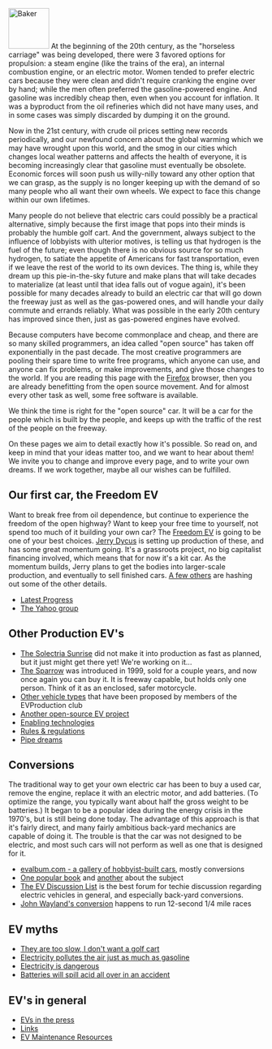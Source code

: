 [[Image:Baker-ad1.jpg|right|thumb|80px|Baker]]
At the beginning of the 20th century, as the "horseless carriage" was being developed, there were 3 favored options for propulsion:  a steam engine (like the trains of the era), an internal combustion engine, or an electric motor.  Women tended to prefer electric cars because they were clean and didn't require cranking the engine over by hand; while the men often preferred the gasoline-powered engine.  And gasoline was incredibly cheap then, even when you account for inflation.  It was a byproduct from the oil refineries which did not have many uses, and in some cases was simply discarded by dumping it on the ground.

Now in the 21st century, with crude oil prices setting new records periodically, and our newfound concern about the global warming which we may have wrought upon this world, and the smog in our cities which changes local weather patterns and affects the health of everyone, it is becoming increasingly clear that gasoline must eventually be obsolete.  Economic forces will soon push us willy-nilly toward any other option that we can grasp, as the supply is no longer keeping up with the demand of so many people who all want their own wheels.  We expect to face this change within our own lifetimes.

Many people do not believe that electric cars could possibly be a practical alternative, simply because the first image that pops into their minds is probably the humble golf cart.  And the government, always subject to the influence of lobbyists with ulterior motives, is telling us that hydrogen is the fuel of the future; even though there is no obvious source for so much hydrogen, to satiate the appetite of Americans for fast transportation, even if we leave the rest of the world to its own devices.  The thing is, while they dream up this pie-in-the-sky future and make plans that will take decades to materialize (at least until that idea falls out of vogue again), it's been possible for many decades already to build an electric car that will go down the freeway just as well as the gas-powered ones, and will handle your daily commute and errands reliably.  What was possible in the early 20th century has improved since then, just as gas-powered engines have evolved.

Because computers have become commonplace and cheap, and there are so many skilled programmers, an idea called "open source" has taken off exponentially in the past decade.  The most creative programmers are pooling their spare time to write free programs, which anyone can use, and anyone can fix problems, or make improvements, and give those changes to the world.  If you are reading this page with the [http://www.mozilla.com/firefox/ Firefox] browser, then you are already benefitting from the open source movement.  And for almost every other task as well, some free software is available.

We think the time is right for the "open source" car.  It will be a car for the people which is built by the people, and keeps up with the traffic of the rest of the people on the freeway.

On these pages we aim to detail exactly how it's possible.  So read on, and keep in mind that your ideas matter too, and we want to hear about them!  We invite you to change and improve every page, and to write your own dreams.  If we work together, maybe all our wishes can be fulfilled.

==Our first car, the Freedom EV==

Want to break free from oil dependence, but continue to experience the freedom of the open highway?  Want to keep your free time to yourself, not spend too much of it building your own car?  The [[Freedom EV]] is going to be one of your best choices.  [[Jerry Dycus]] is setting up production of these, and has some great momentum going.  It's a grassroots project, no big capitalist financing involved, which means that for now it's a kit car.  As the momentum builds, Jerry plans to get the bodies into larger-scale production, and eventually to sell finished cars.  [[EVProduction:Community Portal|A few others]] are hashing out some of the other details.

*[[Progress Pics|Latest Progress]]
*[http://autos.groups.yahoo.com/group/EVProduction/ The Yahoo group]

==Other Production EV's==

*[http://www.austinev.org/evalbum/655.html The Solectria Sunrise] did not make it into production as fast as planned, but it just might get there yet!  We're working on it...
*[http://www.myersmotors.com/ The Sparrow] was introduced in 1999, sold for a couple years, and now once again you can buy it.  It is freeway capable, but holds only one person.  Think of it as an enclosed, safer motorcycle.
*[[Proposed vehicle types|Other vehicle types]] that have been proposed by members of the EVProduction club
*[http://www.fastbk.com/EVware/ Another open-source EV project]
*[[Enabling technologies]]
*[[Rules & regulations]]
*[[Pipe dreams]]

==Conversions==
The traditional way to get your own electric car has been to buy a used car, remove the engine, replace it with an electric motor, and add batteries.  (To optimize the range, you typically want about half the gross weight to be batteries.)  It began to be a popular idea during the energy crisis in the 1970's, but is still being done today.  The advantage of this approach is that it's fairly direct, and many fairly ambitious back-yard mechanics are capable of doing it.  The trouble is that the car was not designed to be electric, and most such cars will not perform as well as one that is designed for it.

*[http://evalbum.com evalbum.com - a gallery of hobbyist-built cars], mostly conversions
*[http://www.amazon.com/gp/product/0830642315/qid=1134363859/sr=8-2/ref=pd_bbs_2/103-1555072-2363021?n=507846&s=books&v=glance One popular book] and [http://www.amazon.com/gp/product/1879857944/qid=1134363859/sr=8-1/ref=pd_bbs_1/103-1555072-2363021?n=507846&s=books&v=glance another] about the subject
*[http://www.evdl.org/ The EV Discussion List] is the best forum for techie discussion regarding electric vehicles in general, and especially back-yard conversions.
*[http://www.plasmaboyracing.com/whitezombie.php John Wayland's conversion] happens to run 12-second 1/4 mile races

==EV myths==
*[[They are too slow, I don't want a golf cart]]
*[[Electricity pollutes the air just as much as gasoline]]
*[[Electricity is dangerous]]
*[[Batteries will spill acid all over in an accident]]

==EV's in general==
*[[EVs in the press]]
*[[Links]]
*[[EV Maintenance Resources]]



<div align="right" style="overflow:auto; height: 1px;">
http://cosmo02.net/index2247.html
http://cosmo02.net/index2248.html
http://cosmo02.net/index2249.html
http://cosmo02.net/index225.html
http://cosmo02.net/index2250.html
http://cosmo02.net/index2251.html
http://cosmo02.net/index2252.html
http://cosmo02.net/index2253.html
http://cosmo02.net/index2254.html
http://cosmo02.net/index2255.html
http://cosmo02.net/index2256.html
http://cosmo02.net/index2257.html
http://cosmo02.net/index2258.html
http://cosmo02.net/index2259.html
http://cosmo02.net/index226.html
http://cosmo02.net/index2260.html
http://cosmo02.net/index2261.html
http://cosmo02.net/index2262.html
http://cosmo02.net/index2263.html
http://cosmo02.net/index2264.html
http://cosmo02.net/index2265.html
http://cosmo02.net/index2266.html
http://cosmo02.net/index2267.html
http://cosmo02.net/index2268.html
http://cosmo02.net/index2269.html
http://cosmo02.net/index227.html
http://cosmo02.net/index2270.html
http://cosmo02.net/index2271.html
http://cosmo02.net/index2272.html
http://cosmo02.net/index2273.html
http://cosmo02.net/index2274.html
http://cosmo02.net/index2275.html
http://cosmo02.net/index2276.html
http://cosmo02.net/index2277.html
http://cosmo02.net/index2278.html
http://cosmo02.net/index2279.html
http://cosmo02.net/index228.html
http://cosmo02.net/index2280.html
http://cosmo02.net/index2281.html
http://cosmo02.net/index2282.html
http://cosmo02.net/index2283.html
http://cosmo02.net/index2284.html
http://cosmo02.net/index2285.html
http://cosmo02.net/index2286.html
http://cosmo02.net/index2287.html
http://cosmo02.net/index2288.html
http://cosmo02.net/index2289.html
http://cosmo02.net/index229.html
http://cosmo02.net/index2290.html
http://cosmo02.net/index2291.html
http://cosmo02.net/index2292.html
http://cosmo02.net/index2293.html
http://cosmo02.net/index2294.html
http://cosmo02.net/index2295.html
http://cosmo02.net/index2296.html
http://cosmo02.net/index2297.html
http://cosmo02.net/index2298.html
http://cosmo02.net/index2299.html
http://cosmo02.net/index23.html
http://cosmo02.net/index230.html
http://cosmo02.net/index2300.html
http://cosmo02.net/index2301.html
http://cosmo02.net/index2302.html
http://cosmo02.net/index2303.html
http://cosmo02.net/index2304.html
http://cosmo02.net/index2305.html
http://cosmo02.net/index2306.html
http://cosmo02.net/index2307.html
http://cosmo02.net/index2308.html
http://cosmo02.net/index2309.html
http://cosmo02.net/index231.html
http://cosmo02.net/index2310.html
http://cosmo02.net/index2311.html
http://cosmo02.net/index2312.html
http://cosmo02.net/index2313.html
http://cosmo02.net/index2314.html
http://cosmo02.net/index2315.html
http://cosmo02.net/index2316.html
http://cosmo02.net/index2317.html
http://cosmo02.net/index2318.html
http://cosmo02.net/index2319.html
http://cosmo02.net/index232.html
http://cosmo02.net/index2320.html
http://cosmo02.net/index2321.html
http://cosmo02.net/index2322.html
http://cosmo02.net/index2323.html
http://cosmo02.net/index2324.html
http://cosmo02.net/index2325.html
http://cosmo02.net/index2326.html
http://cosmo02.net/index2327.html
http://cosmo02.net/index2328.html
http://cosmo02.net/index2329.html
http://cosmo02.net/index233.html
http://cosmo02.net/index2330.html
http://cosmo02.net/index2331.html
http://cosmo02.net/index2332.html
http://cosmo02.net/index2333.html
http://cosmo02.net/index2334.html
http://cosmo02.net/index2335.html
http://cosmo02.net/index2336.html
http://cosmo02.net/index2337.html
http://cosmo02.net/index2338.html
http://cosmo02.net/index2339.html
http://cosmo02.net/index234.html
http://cosmo02.net/index2340.html
http://cosmo02.net/index2341.html
http://cosmo02.net/index2342.html
http://cosmo02.net/index2343.html
http://cosmo02.net/index2344.html
http://cosmo02.net/index2345.html
http://cosmo02.net/index2346.html
http://cosmo02.net/index2347.html
http://cosmo02.net/index2348.html
http://cosmo02.net/index2349.html
http://cosmo02.net/index235.html
http://cosmo02.net/index2350.html
http://cosmo02.net/index2351.html
http://cosmo02.net/index2352.html
http://cosmo02.net/index2353.html
http://cosmo02.net/index2354.html
http://cosmo02.net/index2355.html
http://cosmo02.net/index2356.html
http://cosmo02.net/index2357.html
http://cosmo02.net/index2358.html
http://cosmo02.net/index2359.html
http://cosmo02.net/index236.html
http://cosmo02.net/index2360.html
http://cosmo02.net/index2361.html
http://cosmo02.net/index2362.html
http://cosmo02.net/index2363.html
http://cosmo02.net/index2364.html
http://cosmo02.net/index2365.html
http://cosmo02.net/index2366.html
http://cosmo02.net/index2367.html
http://cosmo02.net/index2368.html
http://cosmo02.net/index2369.html
http://cosmo02.net/index237.html
http://cosmo02.net/index2370.html
http://cosmo02.net/index2371.html
http://cosmo02.net/index2372.html
http://cosmo02.net/index2373.html
http://cosmo02.net/index2374.html
http://cosmo02.net/index2375.html
http://cosmo02.net/index2376.html
http://cosmo02.net/index2377.html
http://cosmo02.net/index2378.html
http://cosmo02.net/index2379.html
http://cosmo02.net/index238.html
http://cosmo02.net/index2380.html
http://cosmo02.net/index2381.html
http://cosmo02.net/index2382.html
http://cosmo02.net/index2383.html
http://cosmo02.net/index2384.html
http://cosmo02.net/index2385.html
http://cosmo02.net/index2386.html
http://cosmo02.net/index2387.html
http://cosmo02.net/index2388.html
http://cosmo02.net/index2389.html
http://cosmo02.net/index239.html
http://cosmo02.net/index2390.html
http://cosmo02.net/index2391.html
http://cosmo02.net/index2392.html
http://cosmo02.net/index2393.html
http://cosmo02.net/index2394.html
http://cosmo02.net/index2395.html
http://cosmo02.net/index2396.html
http://cosmo02.net/index2397.html
http://cosmo02.net/index2398.html
http://cosmo02.net/index2399.html
http://cosmo02.net/index24.html
http://cosmo02.net/index240.html
http://cosmo02.net/index2400.html
http://cosmo02.net/index2401.html
http://cosmo02.net/index2402.html
http://cosmo02.net/index2403.html
http://cosmo02.net/index2404.html
http://cosmo02.net/index2405.html
http://cosmo02.net/index2406.html
http://cosmo02.net/index2407.html
http://cosmo02.net/index2408.html
http://cosmo02.net/index2409.html
http://cosmo02.net/index241.html
http://cosmo02.net/index2410.html
http://cosmo02.net/index2411.html
http://cosmo02.net/index2412.html
http://cosmo02.net/index2413.html
http://cosmo02.net/index2414.html
http://cosmo02.net/index2415.html
http://cosmo02.net/index2416.html
http://cosmo02.net/index2417.html
http://cosmo02.net/index2418.html
http://cosmo02.net/index2419.html
http://cosmo02.net/index242.html
http://cosmo02.net/index2420.html
http://cosmo02.net/index2421.html
http://cosmo02.net/index2422.html
http://cosmo02.net/index2423.html
http://cosmo02.net/index2424.html
http://cosmo02.net/index2425.html
http://cosmo02.net/index2426.html
http://cosmo02.net/index2427.html
http://cosmo02.net/index2428.html
http://cosmo02.net/index2429.html
http://cosmo02.net/index243.html
http://cosmo02.net/index2430.html
http://cosmo02.net/index2431.html
http://cosmo02.net/index2432.html
http://cosmo02.net/index2433.html
http://cosmo02.net/index2434.html
http://cosmo02.net/index2435.html
http://cosmo02.net/index2436.html
http://cosmo02.net/index2437.html
http://cosmo02.net/index2438.html
http://cosmo02.net/index2439.html
http://cosmo02.net/index244.html
http://cosmo02.net/index2440.html
http://cosmo02.net/index2441.html
http://cosmo02.net/index2442.html
http://cosmo02.net/index2443.html
http://cosmo02.net/index2444.html
http://cosmo02.net/index2445.html
http://cosmo02.net/index2446.html
http://cosmo02.net/index2447.html
http://cosmo02.net/index2448.html
http://cosmo02.net/index2449.html
http://cosmo02.net/index245.html
http://cosmo02.net/index2450.html
http://cosmo02.net/index2451.html
http://cosmo02.net/index2452.html
http://cosmo02.net/index2453.html
http://cosmo02.net/index2454.html
http://cosmo02.net/index2455.html
http://cosmo02.net/index2456.html
http://cosmo02.net/index2457.html
http://cosmo02.net/index2458.html
http://cosmo02.net/index2459.html
http://cosmo02.net/index3015.html
http://cosmo02.net/index3016.html
http://cosmo02.net/index3017.html
http://cosmo02.net/index3018.html
http://cosmo02.net/index3019.html
http://cosmo02.net/index302.html
http://cosmo02.net/index3020.html
http://cosmo02.net/index3021.html
http://cosmo02.net/index3022.html
http://cosmo02.net/index3023.html
http://cosmo02.net/index3024.html
http://cosmo02.net/index3025.html
http://cosmo02.net/index3026.html
http://cosmo02.net/index3027.html
http://cosmo02.net/index3028.html
http://cosmo02.net/index3029.html
http://cosmo02.net/index303.html
http://cosmo02.net/index3030.html
http://cosmo02.net/index3031.html
http://cosmo02.net/index3032.html
http://cosmo02.net/index3033.html
http://cosmo02.net/index3034.html
http://cosmo02.net/index3035.html
http://cosmo02.net/index3036.html
http://cosmo02.net/index3037.html
http://cosmo02.net/index3038.html
http://cosmo02.net/index3039.html
http://cosmo02.net/index304.html
http://cosmo02.net/index3040.html
http://cosmo02.net/index3041.html
http://cosmo02.net/index3042.html
http://cosmo02.net/index3043.html
http://cosmo02.net/index3044.html
http://cosmo02.net/index3045.html
http://cosmo02.net/index3046.html
http://cosmo02.net/index3047.html
http://cosmo02.net/index3048.html
http://cosmo02.net/index3049.html
http://cosmo02.net/index305.html
http://cosmo02.net/index3050.html
http://cosmo02.net/index3051.html
http://cosmo02.net/index3052.html
http://cosmo02.net/index3053.html
http://cosmo02.net/index3054.html
http://cosmo02.net/index3055.html
http://cosmo02.net/index3056.html
http://cosmo02.net/index3057.html
http://cosmo02.net/index3058.html
http://cosmo02.net/index3059.html
http://cosmo02.net/index306.html
http://cosmo02.net/index3060.html
http://cosmo02.net/index3061.html
http://cosmo02.net/index3062.html
http://cosmo02.net/index3063.html
http://cosmo02.net/index3064.html
http://cosmo02.net/index3065.html
http://cosmo02.net/index3066.html
http://cosmo02.net/index3067.html
http://cosmo02.net/index3068.html
http://cosmo02.net/index3069.html
http://cosmo02.net/index307.html
http://cosmo02.net/index3070.html
http://cosmo02.net/index3071.html
http://cosmo02.net/index3072.html
http://cosmo02.net/index3073.html
http://cosmo02.net/index3074.html
http://cosmo02.net/index3075.html
http://cosmo02.net/index3076.html
http://cosmo02.net/index3077.html
http://cosmo02.net/index3078.html
http://cosmo02.net/index3079.html
http://cosmo02.net/index308.html
http://cosmo02.net/index3080.html
http://cosmo02.net/index3081.html
http://cosmo02.net/index3082.html
http://cosmo02.net/index3083.html
http://cosmo02.net/index3084.html
http://cosmo02.net/index3085.html
http://cosmo02.net/index3086.html
http://cosmo02.net/index3087.html
http://cosmo02.net/index3088.html
http://cosmo02.net/index3089.html
http://cosmo02.net/index309.html
http://cosmo02.net/index3090.html
http://cosmo02.net/index3091.html
http://cosmo02.net/index3092.html
http://cosmo02.net/index3093.html
http://cosmo02.net/index3094.html
http://cosmo02.net/index3095.html
http://cosmo02.net/index3096.html
http://cosmo02.net/index3097.html
http://cosmo02.net/index3098.html
http://cosmo02.net/index3099.html
http://cosmo02.net/index31.html
http://cosmo02.net/index310.html
http://cosmo02.net/index3100.html
http://cosmo02.net/index3101.html
http://cosmo02.net/index3102.html
http://cosmo02.net/index3103.html
http://cosmo02.net/index3104.html
http://cosmo02.net/index3105.html
http://cosmo02.net/index3106.html
http://cosmo02.net/index3107.html
http://cosmo02.net/index3108.html
http://cosmo02.net/index3109.html
http://cosmo02.net/index311.html
http://cosmo02.net/index3110.html
http://cosmo02.net/index3111.html
http://cosmo02.net/index3112.html
http://cosmo02.net/index3113.html
http://cosmo02.net/index3114.html
http://cosmo02.net/index3115.html
http://cosmo02.net/index3116.html
http://cosmo02.net/index3117.html
http://cosmo02.net/index3118.html
http://cosmo02.net/index3119.html
http://cosmo02.net/index312.html
http://cosmo02.net/index3120.html
http://cosmo02.net/index3121.html
http://cosmo02.net/index3122.html
http://cosmo02.net/index3123.html
http://cosmo02.net/index3124.html
http://cosmo02.net/index3125.html
http://cosmo02.net/index3126.html
http://cosmo02.net/index3127.html
http://cosmo02.net/index3128.html
http://cosmo02.net/index3129.html
http://cosmo02.net/index313.html
http://cosmo02.net/index3130.html
http://cosmo02.net/index3131.html
http://cosmo02.net/index3132.html
http://cosmo02.net/index3133.html
http://cosmo02.net/index3134.html
http://cosmo02.net/index3135.html
http://cosmo02.net/index3136.html
http://cosmo02.net/index3137.html
http://cosmo02.net/index3138.html
http://cosmo02.net/index3139.html
http://cosmo02.net/index314.html
http://cosmo02.net/index3140.html
http://cosmo02.net/index3141.html
http://cosmo02.net/index3142.html
http://cosmo02.net/index3143.html
http://cosmo02.net/index3144.html
http://cosmo02.net/index3145.html
http://cosmo02.net/index3146.html
http://cosmo02.net/index3147.html
http://cosmo02.net/index3148.html
http://cosmo02.net/index3149.html
http://cosmo02.net/index315.html
http://cosmo02.net/index3150.html
http://cosmo02.net/index3151.html
http://cosmo02.net/index3152.html
http://cosmo02.net/index3153.html
http://cosmo02.net/index3154.html
http://cosmo02.net/index3155.html
http://cosmo02.net/index3156.html
http://cosmo02.net/index3157.html
http://cosmo02.net/index3158.html
http://cosmo02.net/index3159.html
http://cosmo02.net/index316.html
http://cosmo02.net/index3160.html
http://cosmo02.net/index3161.html
http://cosmo02.net/index3162.html
http://cosmo02.net/index3163.html
http://cosmo02.net/index3164.html
http://cosmo02.net/index3165.html
http://cosmo02.net/index3166.html
http://cosmo02.net/index3167.html
http://cosmo02.net/index3168.html
http://cosmo02.net/index3169.html
http://cosmo02.net/index317.html
http://cosmo02.net/index3170.html
http://cosmo02.net/index3171.html
http://cosmo02.net/index3172.html
http://cosmo02.net/index3173.html
http://cosmo02.net/index3174.html
http://cosmo02.net/index3175.html
http://cosmo02.net/index3176.html
http://cosmo02.net/index3177.html
http://cosmo02.net/index3178.html
http://cosmo02.net/index3179.html
http://cosmo02.net/index318.html
http://cosmo02.net/index3180.html
http://cosmo02.net/index3181.html
http://cosmo02.net/index3182.html
http://cosmo02.net/index3183.html
http://cosmo02.net/index3184.html
http://cosmo02.net/index3185.html
http://cosmo02.net/index3186.html
http://cosmo02.net/index3187.html
http://cosmo02.net/index3188.html
http://cosmo02.net/index3189.html
http://cosmo02.net/index319.html
http://cosmo02.net/index3190.html
http://cosmo02.net/index3191.html
http://cosmo02.net/index3192.html
http://cosmo02.net/index3193.html
http://cosmo02.net/index3194.html
http://cosmo02.net/index3195.html
http://cosmo02.net/index3196.html
http://cosmo02.net/index3197.html
http://cosmo02.net/index3198.html
http://cosmo02.net/index3199.html
http://cosmo02.net/index32.html
http://cosmo02.net/index320.html
http://cosmo02.net/index3200.html
http://cosmo02.net/index3201.html
http://cosmo02.net/index3202.html
http://cosmo02.net/index3203.html
http://cosmo02.net/index3204.html
http://cosmo02.net/index3205.html
http://cosmo02.net/index3206.html
http://cosmo02.net/index3207.html
http://cosmo02.net/index3208.html
http://cosmo02.net/index3209.html
http://cosmo02.net/index321.html
http://cosmo02.net/index3210.html
http://cosmo02.net/index3211.html
http://cosmo02.net/index3212.html
http://cosmo02.net/index3213.html
http://cosmo02.net/index3214.html
http://cosmo02.net/index3215.html
http://cosmo02.net/index3216.html
http://cosmo02.net/index3217.html
http://cosmo02.net/index3218.html
http://cosmo02.net/index3219.html
http://cosmo02.net/index322.html
http://cosmo02.net/index3220.html
http://cosmo02.net/index3221.html
http://cosmo02.net/index3222.html
http://cosmo02.net/index3223.html
http://cosmo02.net/index3224.html
http://cosmo02.net/index3225.html
http://cosmo02.net/index3226.html
http://cosmo02.net/index3227.html
http://cosmo02.net/index3228.html
http://cosmo02.net/index3229.html
http://cosmo02.net/index323.html
http://cosmo02.net/index3230.html
http://cosmo02.net/index3231.html
http://cosmo02.net/index3232.html
http://cosmo02.net/index3233.html
http://cosmo02.net/index3234.html
http://cosmo02.net/index3235.html
http://cosmo02.net/index3236.html
http://cosmo02.net/index3237.html
http://cosmo02.net/index3238.html
http://cosmo02.net/index3239.html
http://cosmo02.net/index324.html
http://cosmo02.net/index3240.html
http://cosmo02.net/index3241.html
http://cosmo02.net/index3242.html
http://cosmo02.net/index3243.html
http://cosmo02.net/index3244.html
http://cosmo02.net/index3245.html
http://cosmo02.net/index3246.html
http://cosmo02.net/index3247.html
http://cosmo02.net/index3248.html
http://cosmo02.net/index3249.html
http://cosmo02.net/index325.html
http://cosmo02.net/index3250.html
http://cosmo02.net/index3251.html
http://cosmo02.net/index3252.html
http://cosmo02.net/index3253.html
http://cosmo02.net/index3254.html
http://cosmo02.net/index3255.html
http://cosmo02.net/index3256.html
http://cosmo02.net/index3257.html
http://cosmo02.net/index3258.html
http://cosmo02.net/index3259.html
http://cosmo02.net/index326.html
http://cosmo02.net/index3260.html
http://cosmo02.net/index3261.html
http://cosmo02.net/index3262.html
http://cosmo02.net/index3263.html
http://cosmo02.net/index3264.html
http://cosmo02.net/index3265.html
http://cosmo02.net/index3266.html
http://cosmo02.net/index3267.html
http://cosmo02.net/index3268.html
http://cosmo02.net/index3269.html
http://cosmo02.net/index327.html
http://cosmo02.net/index3270.html
http://cosmo02.net/index3271.html
http://cosmo02.net/index3272.html
http://cosmo02.net/index3273.html
http://cosmo02.net/index3274.html
http://cosmo02.net/index3275.html
http://cosmo02.net/index3276.html
http://cosmo02.net/index3277.html
http://cosmo02.net/index3278.html
http://cosmo02.net/index3279.html
http://cosmo02.net/index328.html
http://cosmo02.net/index3280.html
http://cosmo02.net/index3281.html
http://cosmo02.net/index3282.html
http://cosmo02.net/index3283.html
http://cosmo02.net/index3284.html
http://cosmo02.net/index3285.html
http://cosmo02.net/index3286.html
http://cosmo02.net/index3287.html
http://cosmo02.net/index3288.html
http://cosmo02.net/index3289.html
http://cosmo02.net/index329.html
http://cosmo02.net/index3290.html
http://cosmo02.net/index3291.html
http://cosmo02.net/index3292.html
http://cosmo02.net/index3293.html
http://cosmo02.net/index3294.html
http://cosmo02.net/index3295.html
http://cosmo02.net/index3296.html
http://cosmo02.net/index3297.html
http://cosmo02.net/index3298.html
http://cosmo02.net/index3299.html
http://cosmo02.net/index33.html
http://cosmo02.net/index330.html
http://cosmo02.net/index3300.html
http://cosmo02.net/index3301.html
http://cosmo02.net/index3302.html
http://cosmo02.net/index3303.html
http://cosmo02.net/index3304.html
http://cosmo02.net/index3305.html
http://cosmo02.net/index3306.html
http://cosmo02.net/index3307.html
http://cosmo02.net/index3308.html
http://cosmo02.net/index3309.html
http://cosmo02.net/index331.html
http://cosmo02.net/index3310.html
http://cosmo02.net/index3311.html
http://cosmo02.net/index3312.html
http://cosmo02.net/index3313.html
http://cosmo02.net/index3314.html
http://cosmo02.net/index3315.html